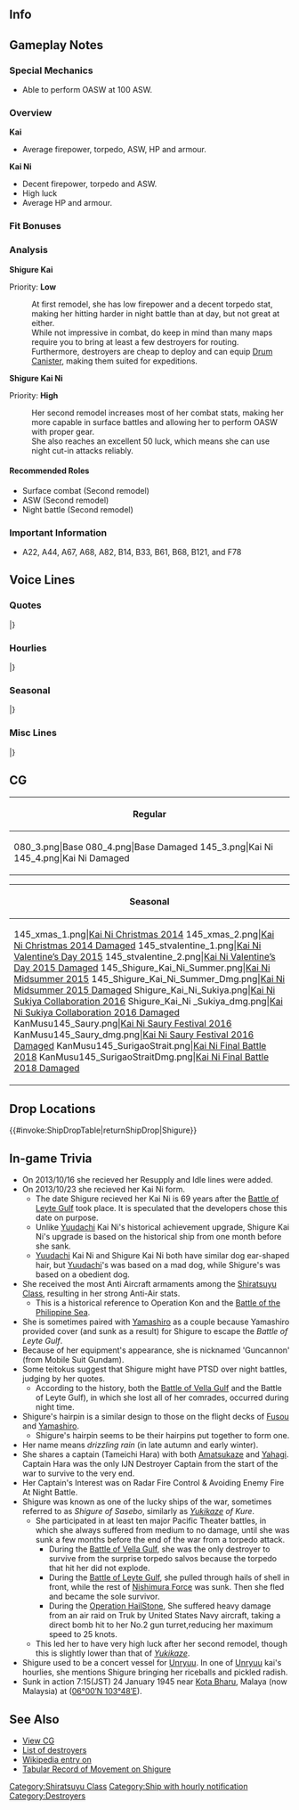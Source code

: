 ==Info==
{{KanmusuInfo|ID=080}}
{{KanmusuInfo|ID=080a}}
{{KanmusuInfo|ID=145}}

==Gameplay Notes==
===Special Mechanics===
* Able to perform OASW at 100 ASW.

===Overview===
'''Kai'''
* Average firepower, torpedo, ASW, HP and armour.  

'''Kai Ni'''
* Decent firepower, torpedo and ASW.
* High luck
* Average HP and armour.

===Fit Bonuses===
{{:{{BASEPAGENAME}}/Equipment Bonuses}}
{{clear}}

===Analysis===
'''Shigure Kai'''

Priority: '''Low'''

:At first remodel, she has low firepower and a decent torpedo stat, making her hitting harder in night battle than at day, but not great at either.
:While not impressive in combat, do keep in mind than many maps require you to bring at least a few destroyers for routing.
:Furthermore, destroyers are cheap to deploy and can equip [[Drum Canister]], making them suited for expeditions.


'''Shigure Kai Ni''' 

Priority: '''High'''
:Her second remodel increases most of her combat stats, making her more capable in surface battles and allowing her to perform OASW with proper gear.
:She also reaches an excellent 50 luck, which means she can use night cut-in attacks reliably.

====Recommended Roles====
* Surface combat (Second remodel)
* ASW (Second remodel)
* Night battle (Second remodel)

===Important Information===
* A22, A44, A67, A68, A82, B14, B33, B61, B68, B121, and F78

==Voice Lines==
===Quotes===
{{ShipquoteHeader}}
{{ShipquoteKai
|scenario = Introduction
|origin = 僕は白露型駆逐艦、時雨。これからよろしくね。
|translation = I'm the Shiratsuyu-class destroyer, Shigure. Please take care of me from now on. <ref>She uses the polite male first person pronoun.</ref>
|audio = Kc43v1.ogg
}}
{{ShipquoteKai
|scenario = Introduction
|kai = yes
|origin = 僕は白露型駆逐艦、時雨。これからもよろしくね。
|translation = I'm the Shiratsuyu-class destroyer, Shigure. Please keep taking care of me.
|audio = ShigureKai-Intro.mp3
}}
{{ShipquoteKai
|scenario = Introduction
|kai2 = yes
|origin = 僕は白露型駆逐艦、時雨。提督、これからもよろしくね。
|translation = I'm the Shiratsuyu-class destroyer, Shigure. Please keep taking care of me, Admiral.
|audio = ShigureKai2-Intro.mp3
}}
{{ShipquoteKai
|scenario = Library
|origin = 僕は白露型駆逐艦2番艦の時雨だよ。
あのレイテ沖海戦では、西村艦隊に所属して、運命のスリガオ海峡に突入したんだ。
扶桑も山城も凄かったよ…皆が忘れても、僕だけはずっと覚えているから…	
|translation = I'm the 2nd ship of the Shiratsuyu-class destroyers, Shigure.
At the Battle of Leyte, I charged into the fateful Surigao Strait with the Nishimura fleet.<ref>In the [https://en.wikipedia.org/wiki/Battle_of_Leyte_Gulf#Battle_of_Surigao_Strait_.2825_October_1944.29 Battle of Surigao Strait], the Nishimura fleet consisting of Yamashiro (flagship), Fusou, Mogami, Shigure, Michishio, Asagumo and Yamagumo were utterly crushed by the opposing US fleet. Shigure was the only survivor.</ref>
Fusou and Yamashiro were amazing too... Even if everyone else forgets, I alone will always remember...<ref>Referring to how those two fought to the last while attempting to run a gauntlet of 6 battleships, 4 heavy cruisers, 4 light cruisers, 28 destroyers and 29 torpedo boats.</ref>
|audio = Kc43v25.ogg
}}
{{ShipquoteKai
|scenario = Secretary 1
|origin =提督、呼んだ？
|translation = You called Admiral?
|audio = Shigure-Secretary1.ogg
}}
{{ShipquoteKai
|scenario = Secretary 2
|origin = いい雨だね。
|translation = What a pleasant rain.
|audio = Kc43v3.ogg
}}
{{ShipquoteKai
|scenario = Secretary 3
|origin = 僕に興味があるの？　…いいよ。なんでも聞いてよ。
|translation = You're interested in me? ... Sure. Ask me anything.
|audio = Kc43v4.ogg
}}
{{ShipquoteKai
|scenario = Secretary Idle
|origin = 僕はまだ、ここにいても、大丈夫なのかな…
|translation = I'm still here. I wonder if that's alright...
|audio = Kc43v29.ogg
}}
{{ShipquoteKai
|scenario = Secretary (Married)
|origin = 頑張る提督もすてきだね。でも、無理しちゃだめだよ？
|translation = A hard-working Admiral is great. But, don't push yourself too hard, okay?
|audio = Kc43v28.ogg
}}
{{ShipquoteKai
|scenario = Wedding
|origin = 雨…止みそうにないね。提督、そこにいると濡れるよ？　もう少しこちらにおいでよ。雨が上がるまで、こうしていよう。
|translation = The rain… looks like it won't stop. Admiral, you'll get soaked staying over there you know? Why don’t you come a little closer. Let's stay like this until the rain lifts.
|audio = Kc43v24.ogg
}}
{{ShipquoteKai
|scenario = Player's Score
|origin = 提督、手紙が届いているよ。
|translation = A letter has arrived Admiral.
|audio = Kc43v8.ogg
}}
{{ShipquoteKai
|scenario = Joining the Fleet
|origin = 時雨、行くよ。
|translation = Shigure, moving out.
|audio = Kc43v13.ogg
}}
{{ShipquoteKai
|scenario = Equipment 1
|origin = ありがとう。少し、強くなれたみたいだ。
|translation = Thanks. Looks like I got a little stronger.
|audio = Kc43v9.ogg
}}
{{ShipquoteKai
|scenario = Equipment 2
|origin = 酸素魚雷とか…うん、積みたいかな。
|translation = Yeah, I'd like to load up... something like oxygen torpedoes.<ref>She was originally outfitted with Type 90 torpedoes but they were upgraded to [https://en.wikipedia.org/wiki/Type_93_torpedo Type 93 oxygen torpedoes] sometime before the war started.</ref>
|audio = Kc43v10.ogg
}}
{{ShipquoteKai
|scenario = Equipment 3
|origin = 雨は、いつか止むさ。
|translation = The rain will clear eventually.
|audio = Kc43v26.ogg
}}
{{ShipquoteKai
|scenario = Supply
|origin = ありがとう。
|translation = Thank you.
|audio = Kc43v27.ogg
}}
{{ShipquoteKai
|scenario = Docking (Minor Damage)
|origin = ありがとう…これで行けるね。
|translation = Thank you... This will work.
|audio = Kc43v11.ogg
}}
{{ShipquoteKai
|scenario = Docking (Major Damage)
|origin = みんなに迷惑かけてるかな…。この分は、きっと取り返すから。
|translation = I've troubled everybody... I'll definitely make up for it.
|audio = Kc43v12.ogg
}}
{{ShipquoteKai
|scenario = Construction
|origin = 新しい艦が建造されたね。
|translation = A new ship has been built.
|audio = Kc43v5.ogg
}}
{{ShipquoteKai
|scenario = Returning from Sortie
|origin = 艦隊が無事帰投したね。よかった。
|translation = The fleet has returned safely to port. I'm glad.
|audio = Kc43v7.ogg
}}
{{ShipquoteKai
|scenario = Starting a Sortie
|origin = 駆逐艦時雨、出撃するね。
|translation = Destroyer Shigure, sortieing.
|audio = Kc43v14.ogg
}}
{{ShipquoteKai
|scenario = Starting a Battle
|origin = 見つけたよ。
|translation = I found you.
|audio = Kc43v15.ogg
}}
{{ShipquoteKai
|scenario = Attack
|origin = ここは譲れない。
|translation = I will not give up here.
|audio = Kc43v16.ogg
}}
{{ShipquoteKai
|scenario = Night Battle Attack
|origin = 残念だったね。
|translation = Too bad.
|audio = Kc43v17.ogg
}}
{{ShipquoteKai
|scenario = Night Battle
|origin = 君たちには失望したよ。
|translation = I'm disappointed in all of you.
|audio = Kc43v18.ogg
}}
{{ShipquoteKai
|scenario = MVP
|origin = この勝利、僕の力なんて些細なものさ。この雨と…そう、提督のおかげだよ。
|translation = I only contributed a little towards this victory. It's thanks to this rain... and you, Admiral.
|audio = Kc43v23.ogg
}}
{{ShipquoteKai
|scenario = Minor Damage 1
|origin = 当たった…っ？
|translation = I'm hit...?
|audio = Kc43v19.ogg
}}
{{ShipquoteKai
|scenario = Minor Damage 2
|origin = やめてよ、痛いじゃないか。
|translation = Stop that. It hurts.
|audio = Kc43v20.ogg
}}
{{ShipquoteKai
|scenario = Major Damage
|origin = この僕を、ここまで追い詰めるとはね。まあ、いいさ。
|translation = Being able to corner me like this... well, that's fine.
|audio = Kc43v21.ogg
}}
{{ShipquoteKai
|scenario = Sunk
|origin = 僕もここまでか…提督、みんな…さよなら
|translation = Looks like this is it for me... Admiral, everyone... Goodbye.
|audio = Kc43v22.ogg
}}
|} <references/>

{{clear}}

===Hourlies===
{{ShipquoteHeader | type = hourly}}
{{ShipquoteKai
|scenario = 00:00 
|origin = 深夜0時だよ。日付が変わったね。
|translation = It's 12am. The date has changed.
|audio = Kc145v30.ogg
}}
{{ShipquoteKai
|scenario = 01:00 
|origin = マルヒトマルマル。提督、疲れたね。
|translation = 0100. I'm tired Admiral.
|audio = Kc145v31.ogg
}}
{{ShipquoteKai
|scenario = 02:00 
|origin = マルフタマルマル。大丈夫？
|translation = 0200. Are you alright?
|audio = Kc145v32.ogg
}}
{{ShipquoteKai
|scenario = 03:00 
|origin = マルサンマルマル。静かな夜だね。
|translation = 0300. It's a quiet night huh.
|audio = Kc145v33.ogg
}}
{{ShipquoteKai
|scenario = 04:00 
|origin = マルヨンマルマル。僕は大丈夫。提督は優しいね。
|translation = 0400. I'm alright. You're kind aren't you, Admiral.
|audio = Kc145v34.ogg
}}
{{ShipquoteKai
|scenario = 05:00 
|origin = マルゴーマルマル。新しい一日がはじまるね。
|translation = 0500. A new day is starting.
|audio = Kc145v35.ogg
}}
{{ShipquoteKai
|scenario = 06:00 
|origin = マルロクマルマル。今日一日、僕が提督に時間を伝えるよ。
|translation = 0600. I will be reporting the time to Admiral for the whole of today.
|audio = Kc145v36.ogg
}}
{{ShipquoteKai
|scenario = 07:00 
|origin = マルナナマルマル。朝は僕も好きだな。
|translation = 0700. I like mornings too.
|audio = Kc145v37.ogg
}}
{{ShipquoteKai
|scenario = 08:00 
|origin = マルハチマルマル。提督、そろそろ出撃しよう。
|translation = 0800. Let's sortie soon Admiral.
|audio = Kc145v38.ogg
}}
{{ShipquoteKai
|scenario = 09:00 
|origin = マルキュウマルマル。世間は忙しないね。
|translation = 0900. People sure take things slow here.
|audio = Kc145v39.ogg
}}
{{ShipquoteKai
|scenario = 10:00 
|origin = ヒトマルマルマル。提督の仕事は…まぁ、提督が仕事だよね、うん。
|translation = 1000. The Admiral's job is... well, your job is to be the Admiral. Yeah.<ref>Implying that you're unemployed because you're playing KanColle at 10am.</ref>
|audio = Kc145v40.ogg
}}
{{ShipquoteKai
|scenario = 11:00 
|origin = ヒトヒトマルマル。僕も少しお腹が空いたなぁ。
|translation = 1100. I'm a little bit hungry now.
|audio = Kc145v41.ogg
}}
{{ShipquoteKai
|scenario = 12:00 
|origin = ヒトフタマルマル。疲れたかい？丁度いい、お昼にしよう。
|translation = 1200. Are you tired? Perfect timing, let's have lunch.
|audio = Kc145v42.ogg
}}
{{ShipquoteKai
|scenario = 13:00 
|origin = ヒトサンマルマル。提督とお昼、嬉しいね。
|translation = 1300. I'm happy I get to have lunch with you Admiral.
|audio = Kc145v43.ogg
}}
{{ShipquoteKai
|scenario = 14:00 
|origin = ヒトヨンマルマル。午後の任務も頑張ろう。
|translation = 1400. Do your best with your afternoon duties as well.
|audio = Kc145v44.ogg
}}
{{ShipquoteKai
|scenario = 15:00 
|origin = ヒトゴーマルマル。ランキング、気になる？
|translation = 1500. Are you interested in the rankings?
|audio = Kc145v45.ogg
}}
{{ShipquoteKai
|scenario = 15:00 
|kai = yes
|origin = ヒトゴーマルマル。比叡、大丈夫。僕もそばにいる。
|translation = 1500. Everything will be alright, Hiei. I'm here for you.<ref>She rescued survivors from Hiei at the First Naval Battle of Guadalcanal.</ref>
|audio = ShigureKai-15.mp3
}}
{{ShipquoteKai
|scenario = 16:00 
|origin = ヒトロクマルマル。提督、お疲れ様。
|translation = 1600. Thanks for your hard work Admiral.
|audio = Kc145v46.ogg
}}
{{ShipquoteKai
|scenario = 16:00 
|kai = yes
|origin = ヒトロクマルマル。そうだね、白露、良かった。僕とそう思う。
|translation = 1600. That's right, good for you, Shiratsuyu. That's how I feel.
|audio = ShigureKai-16.mp3
}}
{{ShipquoteKai
|scenario = 17:00 
|origin = ヒトナナマルマル。提督は忙しいんだね。
|translation = 1700. Admiral is busy huh.
|audio = Kc145v47.ogg
}}
{{ShipquoteKai
|scenario = 17:00 
|kai = yes
|origin = ヒトナナマルマル。夕日が…あんなに赤くて。提督、きれいで…そして、なぜだろう、少し悲しいね。
|translation = 1700. The sunset... is so red. It's beautiful, Admiral... And somehow just a bit sad.
|audio = ShigureKai-17.mp3
}}
{{ShipquoteKai
|scenario = 18:00 
|origin = ヒトハチマルマル。僕もお手伝いができたらいいのに。
|translation = 1800. It would have been nice if I could help.
|audio = Kc145v48.ogg
}}
{{ShipquoteKai
|scenario = 18:00 
|kai = yes
|origin = ヒトハチマルマル。ごめん、僕は大丈夫。提督、ありがとう。夕食用意するね。
|translation = 1800. Sorry, I'm fine. Thank you, Admiral. I'll go get dinner ready.
|audio = ShigureKai-18.mp3
}}
{{ShipquoteKai
|scenario = 19:00 
|origin = ヒトキュウマルマル。そろそろ、夕食の時間だね。
|translation = 1900. It's almost time for dinner.
|audio = Kc145v49.ogg
}}
{{ShipquoteKai
|scenario = 19:00 
|kai = yes
|origin = ヒトキュウマルマル。提督、簡単なものだけど、御飯作ったよ。一緒に食べよう。麦飯のおかわりあるから。
|translation = 1900. It's just something simple but I made some food, Admiral. Let's eat it together. There's enough barley rice for seconds.
|audio = ShigureKai-19.mp3
}}
{{ShipquoteKai
|scenario = 20:00 
|origin = フタマルマルマル。そろそろ夜戦の時間か…。騒がしくなるね。
|translation = 2000. It's almost time for night battles... It's going to be noisy
|audio = Kc145v50.ogg
}}
{{ShipquoteKai
|scenario = 21:00 
|origin = フタヒトマルマル。すっかり夜か…。
|translation = 2100. It's completely night time...
|audio = Kc145v51.ogg
}}
{{ShipquoteKai
|scenario = 22:00 
|origin = フタフタマルマル。マイペースでいいんだ。うん、僕もそうさ。
|translation = 2200. It's fine to go at your own pace. Yup, I will too. 
|audio = Kc145v52.ogg
}}
{{ShipquoteKai
|scenario = 23:00 
|origin = フタサンマルマル。今日は佐世保の時雨もそろそろ看板かな。
|translation = 2300. It's almost time for Shigure of Sasebo to stop for the day.<ref>A reference to the phrase "Yukikaze of Kure, Shigure of Sasebo" (呉の雪風、佐世保の時雨), who were singled out because they were often the sole survivor of operations.</ref>
|audio = Kc145v53.ogg
}}
|} <references/>

{{clear}}

===Seasonal===
{{SeasonalHeaderOld}}
{{SeasonalQuote
|scenario = [[Seasonal/New_Year_2015|New Year 2015]]
|origin = あけましておめでとう提督。今年もボクを・・・僕たちをよろしくね！
|translation =	Happy New Year, Admiral. Please take care of m-… of us this year!
|audio = Shigure_2015newyear.ogg
|notes = 
}}
{{SeasonalQuote
|scenario = [[Seasonal/Setsubun_2015|Setsubun 2015]]
|origin = 豆まき…か。結構、当たると痛いね。
|translation =	Throwing beans… huh. It’ll hurt quite a bit if it hits.
|audio = Kc43v2.ogg
|notes = 
}}
{{SeasonalQuote
|scenario = [[Seasonal/Valentine%27s_Day_2015|Valentine’s Day 2015]]
|origin = 提督。一応これ、僕からも渡しておくね……邪魔、かな？
|translation =	I’d like you to have this, Admiral… should I not have?
|audio =Shigure _Valentine_Sec1.ogg
|notes = Secretary 1
}}
{{SeasonalQuote
|scenario = [[Seasonal/White_Day_2015|White Day 2015]]
|origin = 提督、これは..僕に?　ありがとう。
|translation = Is this… for me, Admiral? Thank you.	
|audio = Shigure_Whiteday2015.ogg
|notes = 
}}
{{SeasonalQuote
|scenario = [[Seasonal/Second_Anniversary|2nd Anniversary]]
|origin = 提督、雨が上がったね。今日は、僕にも大切な日さ。
|translation =	The rain has let up, Commander. Today is a special day for me too.
|audio = 080_Shigure_2ndAnniv.mp3
|notes = 
}}
{{SeasonalQuote
|scenario = [[Seasonal/Rainy_Season_2015|Rainy Season 2015]]
|origin = 提督。…止まない雨は無いさ。……そう、心配しなくていいんだ。……僕も、いつでも一緒にいる。そばにいて……いいんだよ
|translation =	Admiral… There’s no such thing as rain that never stops. … Yes, so don’t worry. …I’ll always be here with you. I like… being by your side.
|audio = Shigure_Rainy_Secretary_1.ogg
|notes =
}}
{{SeasonalQuote
|scenario = [[Seasonal/Early_Summer_Season_Update|Early Summer 2015]]
|origin = もうすぐ今年も夏が来るね。水着？あぁ、去年のがあるから僕は大丈夫。
|translation =	Summer is almost here again. A swimsuit? Ah, I have one from last year so I’ll be fine.
|audio = Shigure_Early_Summer_HQ_1.ogg
|notes =
}}
{{SeasonalQuote
|scenario = [[Seasonal/Mid_Summer_Season_Update|Midsummer 2015]]
|origin = やっぱり夏は暑いね…提督、大丈夫かい？…そう、提督は立派だね。見習うよ！
|translation =	Summer sure is hot… Are you alright, Admiral? …I see, you’re something. I’ll follow your example!
|audio = Shigure_Mid_Summer.ogg
|notes =
}}
{{SeasonalQuote
|scenario = [[Seasonal/Mid_Summer_Season_Update|Midsummer 2015]]
|origin = うん、ちょっぴりぼくも恥ずかしい…かな…
|translation =	Yeah, I’m a bit… embarrassed…
|audio = Shigure_Mid_Summer2015_(3).ogg
|notes = Kai Ni Secretary 2
}}
{{SeasonalQuote
|scenario = [[Seasonal/Mid_Summer_Season_Update|Midsummer 2015]]
|origin = どうだろう？やっぱり装甲が薄いのかな？
|translation =	How’s this? My armour is a bit thin now huh?
|audio = Shigure_Mid_Summer2015_(2).ogg
|notes = Kai Ni Docking (Major)
}}
{{SeasonalQuote
|scenario = [[Seasonal/Mid_Autumn_2015_Seasonal_Update|Midautumn 2015]]
|origin = 秋は、少しさみしいね……あぁ…うん、僕は元気だよ。
|translation =	Autumn is a bit lonely… Ah… Yeah, I’m fine.
|audio = Shigure_Mid_Autumn2015.ogg
|notes =
}}
{{SeasonalQuote
|scenario = [[Seasonal/Christmas_2015|Christmas 2015]]
|origin =提督、メリークリスマス。今日は僕がプレゼントを渡すよ。はい。
|translation =	Merry Christmas, Admiral. I have a present for you today. Here.
|audio = Shigure_Christmas_2015_Sec1.ogg
|notes =Secretary 1
}}
{{SeasonalQuote
|scenario = [[Seasonal/Christmas_2015|Christmas 2015]]
|origin =提督、クリスマスシーズンだね。メリークリスマス。あ、僕少し早かったかな。
|translation = It’s the season for Christmas, Admiral. Merry Christmas. Ah, was it too soon?
|audio = Shigure_Christmas_2015_Sec2.ogg
|notes =Secretary 2
}}
{{SeasonalQuote
|scenario = [[Seasonal/Christmas_2015|Christmas 2015]]
|origin =え？この格好かい？クリスマスはこうするものだって…提督、もしかしていやだった？ごめん…
|translation =	Eh? Why am I dressed like this? It’s what you wear on Christmas… Don’t you like it, Admiral? Sorry…
|audio = Shigure_Christmas_2015_Sec3.ogg
|notes =Kai Ni Secretary 3
}}
{{SeasonalQuote
|scenario = [[Seasonal/End_of_Year_2015|End of Year 2015]]
|origin = もう年末か…艦隊の大掃除をしないと。門松も出さな いといけないね。どこだろ？
|translation =	It’s already the end of the year… We need to start the fleet’s spring cleaning. I need to put up the New Year’s decorations too. Where should I put it?
|audio = Shigure_Year_End_2015_Sec1.ogg
|notes = 
}}
{{SeasonalQuote
|scenario = [[Seasonal/Third_Anniversary|3rd Anniversary]]
|origin = 提督、僕たち、三周年だね。長いようで、あっという間だった気もする。うん。
|translation =	It’s our 3rd Anniversary, Admiral. It’s been so long, yet feels so short. Yup.
|audio = Shigure_3rd_Anniversary_Sec1.mp3
|notes = 
}}
{{SeasonalQuote
|scenario = [[Seasonal/Autumn_2016|Autumn 2016]]
|origin = 提督、夏が終わったしまったね。大丈夫、秋もいい季節だよ。
|translation =	Summer is over, Admiral. That’s fine, autumn is a nice season too.
|audio = Shigure_Autumn_2017_Sec1.mp3
|notes = 
}}
{{SeasonalQuote
|scenario = [[Seasonal/Saury_2016|Saury Festival 2016]]
|origin = 秋刀魚漁の季節だね、提督。僕も頑張るよ。
|translation =	It’s the season for saury fishing, Admiral. I’ll work hard too.
|audio = Shigure_Sec1_Saury_2016.mp3
|notes = Secretary 1
}}
{{SeasonalQuote
|scenario = [[Seasonal/Saury_2016|Saury Festival 2016]]
|origin = 提督、秋刀魚漁は、今年は大変そうだ。僕も本気でいくよ。
|translation =	Saury fishing looks tough this year, Admiral. I’ll put my all into this.
|audio = Shigure_Sec2_Saury_2016.mp3
|notes = Secretary 2
}}
{{SeasonalQuote
|scenario = [[Seasonal/Saury_2016|Saury Festival 2016]]
|origin = そうだね、次の漁場は北の方がいいかもしれない。ポイントを変えてみよう。
|translation =	Yeah, I think going north for the next fishing grounds would be good. Let’s try changing our fishing point.
|audio = Shigure_Sec3_Saury_2016.mp3
|notes = Secretary 3
}}
{{SeasonalQuote
|scenario = [[Seasonal/Autumn_2016|Autumn 2016]]
|origin = 提督、少し寒くなってきたね。僕は大丈夫。提督、風邪ひかないように僕、マフラー作ろうか？あぁ、ごめん。余計だったかな？
|translation =	It’s gotten a bit colder, Admiral. I’m fine. Shall I make you a muffler so you don’t catch a cold, Admiral? Ah, sorry. Was that uncalled for?
|audio = Shigure_MidAutumn_2016_Sec1.mp3
|notes = 
}}
{{SeasonalQuote
|scenario = [[Seasonal/Winter_2017|Winter 2017]]
|origin = さすがに冬は寒いね…。あぁ、提督の手も冷えてるね。そうだね。暖炉ではやく温まろう。
|translation =	Winter is cold as expected… Ah, your hands are cold, Admiral. I know. Let’s hurry and go warm up by the stove.
|audio = Shigure_Winter_2017.mp3
|notes = 
}}
{{SeasonalQuote
|scenario = [[Seasonal/Late_Autumn_2017|Late Autumn 2017]]
|origin = 提督、いい雨だね。
|translation =	This is a pleasant rain, Admiral.
|audio = Shigure_Late_Autumn_2017_Sec1.mp3
|notes = Secretary 1
}}
{{SeasonalQuote
|scenario = [[Seasonal/Late_Autumn_2017|Late Autumn 2017]]
|origin = 僕は…ん、なんでもない。
|translation =	I’m… No, it’s nothing.
|audio = Shigure_Late_Autumn_2017_Sec2.mp3
|notes = Secretary 2
}}
{{SeasonalQuote
|scenario = [[Seasonal/Late_Autumn_2017|Late Autumn 2017]]
|origin = そうだね、進むしかない。止まない雨はない…僕も…提督、ありがとう。ん、そうだね。わかった。
|translation =	Yes, we have to keep moving forwards. There’s always a ray of hope… I… Thank you, Admiral. Yes, that’s right. I understand.
|audio = Shigure_Late_Autumn_2017_Sec3.mp3
|notes = Secretary 3
}}
{{SeasonalQuote
|scenario = [[Seasonal/Christmas_2017|Christmas 2017]]
|origin = 提督、本当にお疲れ様でした。僕たち、提督のおかげで、あの夜を、越えたよう。見届けてくれて、ありがとう。
|translation =	Thank you so much for your hard work, Admiral. We got through that night because of you. I’m so thankful.
|audio = Shigure_Christmas_Sec1.mp3
|notes = Secretary 1
}}
{{SeasonalQuote
|scenario = [[Seasonal/Christmas_2017|Christmas 2017]]
|origin = そして提督、街はもクリスマス色だね。…こんな気持ちで冬を迎えることでできるなんて。ありがとう、提督。いい、冬だね。
|translation =	Also Admiral, it already feels like Christmas in the district. …I think I can welcome winter with this feeling. Thank you, Admiral. It’s a pleasant winter.
|audio = Shigure_Christmas_Sec2.mp3
|notes = Secretary 2
}}
{{SeasonalQuote
|scenario = [[Seasonal/Christmas_2017|Christmas 2017]]
|origin = なんだかお腹も空いちゃったね。提督、一緒にケーキ食べよう。はい、どうぞ。メリークリスマス、提督！止まない雨はない。僕は信じていたよ…ありがどう！
|translation =	I’m kinda hungry now. Let’s have some cake together, Admiral. Here you go. Merry Christmas, Admiral! There’s always a ray of hope. I’ve always believed in that… Thank you!
|audio = Shigure_Christmas_Sec3.mp3
|notes = Secretary 3
}}
{{SeasonalQuote
|scenario = [[Seasonal/Coming_of_Spring_2018|Coming of Spring 2018]]
|origin = 提督、いい春だね。風も気持ちいね。
|translation =	It’s a pleasant spring, Admiral. The breeze feels good.
|audio = Shigure_Spring_2018_Sec1.mp3
|notes = Secretary 1
}}
{{SeasonalQuote
|scenario = [[Seasonal/Coming_of_Spring_2018|Coming of Spring 2018]]
|origin = 由良、何やってるの？お祭りの準備？そ、そう。頑張ってね。
|translation =	What are you doing, Yura? Preparing for a festival? I-I see. Work hard then.
|audio = Shigure_Spring_2018_Sec2.mp3
|notes = Secretary 2. Zuiun Festival line.
}}
{{SeasonalQuote
|scenario = [[Seasonal/Fifth_Anniversary|5th Anniversary]]
|origin = 提督、僕たち五周年だね。長いようで、あっという間だったきもする。うん…これからも、よろしくね。
|translation =	It’s our 5th Anniversary, Admiral. We’ve been together for a long time, but it feels like it went by in a flash. Yup… Please keep looking after me.
|audio = Shigure_5th_Anniversary_Sec1.mp3
|notes = 
}}
{{SeasonalQuote
|scenario = [[Seasonal/Saury_2018|Saury 2018]]
|origin = もちろん、僕も出るよ。毎年だから、少し要領は分かってきた。任せて。
|translation =	Of course I'll head out too. I've been doing this every year so I kinda get how it goes. Leave it to me.
|audio = Shigure_Sec2_Saury_2018.mp3
|notes = Secretary 2
}}
{{SeasonalQuote
|scenario = [[Seasonal/Late_Autumn_2018|Late Autumn 2018]]
|origin = 僕は白露型駆逐艦、時雨。提督、少し…少しだけ寒くなってきたわね。
|translation =	I'm the Shiratsuyu-class destroyer, Shigure. Admiral, it's gotten... it's gotten a little colder.
|audio = Shigure_Late_Autumn_2018_Introduction.mp3
|notes = Introduction
}}
{{SeasonalQuote
|scenario = [[Seasonal/Late_Autumn_2018|Late Autumn 2018]]
|origin = 僕は白露型駆逐艦、時雨。提督、少し、寒くなってきたね。もう少しだけ、ここに…うーん…そばに行ってもいいかな？
|translation =	I'm the Shiratsuyu-class destroyer, Shigure. Admiral, it's gotten a little colder. Can I stay here... No wait... by your side a little longer?
|audio = Shigure_Kai_Ni_Late_Autumn_2018_Introduction.mp3
|notes = Introduction Kai Ni.
}}
{{SeasonalQuote
|scenario = [[Seasonal/Late_Autumn_2018|Late Autumn 2018]]
|origin = 秋は少し物悲しいなる季節だね。えへぇ、ごめん。ううん、僕は大丈夫。ありがとう、提督。
|translation =	Autumn is a bit of a sad season. Ehe, sorry. No, I'm fine. Thank you, Admiral.
|audio = Shigure_Late_Autumn_2018_Sec1.mp3
|notes = Secretary 1
}}
{{SeasonalQuote
|scenario = [[Seasonal/Christmas_2018|Christmas 2018]]
|origin = えぇ、この格好かい？クリスマスはこうするものだって。提督、もしかして、いやだった？ごめん。
|translation =	Eh, this outfit? It's because it's Christmas. Admiral, could it be that your disapprove? Sorry.
|audio = ShigureKai2-_Christmas_2018_Sec2.mp3
|notes = 
}}
{{SeasonalQuote
|scenario = [[Seasonal/Sixth_Anniversary|6th Anniversary]]
|origin = 僕たち、六周年だね、提督。長いようで、本当にあっという間だった気もする。うん、これからも、よろしくね。
|translation =	It's our 6th Anniversary, Admiral. It's such a long time but it felt so short. Yes, please keep looking after me.
|audio = Shigure_6th_Anniversary_Sec3.mp3
|notes = Secretary 3
}}
{{SeasonalQuote
|scenario = [[Seasonal/Valentine%27s_Day_2020|Valentine's Day 2020]]
|origin = 提督、どう、だった？そう？良かった。
|translation =	Admiral, how is it? Really? Great.
|audio = Shigure_Valentines_2020_Secretary_2.mp3
|notes = Secretary 2
}}
{{SeasonalQuote
|scenario = [[Seasonal/Seventh_Anniversary|7th Anniversary]]
|origin = 七周年なんだ。提督、止まない雨はないよ。
|translation =	So it's the 7th Anniversary. Admiral, there's no such thing as neverending rain.
|audio = Shigure_7th_Anniversary_Secretary_1.mp3
|notes = 
}}
{{SeasonalQuote
|scenario = [[Seasonal/Seventh_Anniversary|7th Anniversary]]
|origin = 七周年、なんだ。提督、止まない雨は、ないよ。
|translation =	So it's the 7th Anniversary. Admiral, there's no such thing as neverending rain.
|audio = Shigure_Kai_Ni_7th_Anniversary_Secretary_1.mp3
|notes = Kai Ni
}}
{{SeasonalQuote
|scenario = [[Seasonal/Late_Autumn_2020|Late Autumn 2020]]
|origin = 僕は、白露型駆逐艦、時雨。提督、少し…少しだけ寒くなってきたね？
|translation =	I'm the Shiratsuyu-class destroyer, Shigure. Admiral, it's... it's gotten a bit colder hasn't it?
|audio = Shigure_Late_Autumn_2020_Secretary_3.mp3
|notes = Secretary 3
}}
{{SeasonalQuote
|scenario = [[Seasonal/Late_Autumn_2020|Late Autumn 2020]]
|origin = 僕は、白露型駆逐艦、時雨。提督、少し寒くなってきたね？もう少しだけ、ここに…ん、傍に行っても、いいかな…
|translation =	I'm the Shiratsuyu-class destroyer, Shigure. Admiral, it's gotten a bit colder hasn't it? I'd like to stay here... No, by your side, a little longer...
|audio = Shigure_Kai_Ni_Late_Autumn_2020_Secretary_3.mp3
|notes = Kai Ni Secretary 3
}}
{{SeasonalQuote
|scenario = [[Seasonal/Valentine's_Day_2021|Valentine's Day 2021]]
|origin = 提督、また警戒宣言が伸びたしまったね？うむ、今は仕方ない。でも、止まない雨は、ない。一緒に頑張ろう。僕も、負けない。
|translation = Admiral, the state of emergency has been extended hasn't it? Yes, we have to bear with it for now. But, the rain must always end. Let's work hard together. I won't lose either.
|audio = Shigure_Valentines_2021_Secretary_3.mp3
|notes = Secretary 3
}}
{{SeasonalQuote
|scenario = [[Seasonal/Eighth_Anniversary|8th Anniversary]]
|origin = 提督、僕たち、ついに八周年だ。長いようで、あっという間だった気がするよ。うん、そうだね。これからも、よろしくね？
|translation =	Admiral, it's our 8th Anniversary. We've known each other for so long but it feels so short. Ah, yes. Please keep looking after me, alright?
|audio = Shigure_8th Anniversary_Secretary_1.mp3
|notes = 
}}
|}<references/>

{{clear}}

===Misc Lines===
{{SeasonalHeaderOld}}
{{SeasonalQuote
|scenario = [[Fall 2015 Event]]
|origin = この海域は…この海域は危険な感じがする。川内さん、江風、気を付けて。
|translation =	This sea feels… this sea feels dangerous. Sendai, Kawakaze; be careful.
|audio = Shigure_Fall_Event_2015_Sec1.mp3
|notes = Secretary 1
}}
{{SeasonalQuote
|scenario = [[Fall 2015 Event]]
|origin = この作戦僕も一緒に行っていいかな？何か…少し嫌な予感がする…でも提督と一緒なら、何かが変わる気がするんだ。
|translation =	Is it alright for me to join this operation? I’m… getting kind of a bad feeling about this… But, I feel that things will be different if you’re with us, Admiral.
|audio = Shigure_Fall_Event_2015_Sec2.mp3
|notes = Secretary 2
}}
{{SeasonalQuote
|scenario = [[Seasonal/Final_Battle|Eve of the Final Battle 2017]]
|origin = この季節は…うーん、提督、いい雨だね。
|translation =	This season is… No, it’s a pleasant rain, Admiral.
|audio = Shigure_Kantai_Kessen_2017_Sec1.mp3
|notes = Secretary 1
}}
{{SeasonalQuote
|scenario = [[Seasonal/Final_Battle|Eve of the Final Battle 2017]]
|origin = 満潮…そうか、よかったね。一緒に準備を使用。うん。
|translation =	Michishio… I see, that’s good. Let’s get ready together. Yup.
|audio = Shigure_Kantai_Kessen_2017_Sec2.mp3
|notes = Secretary 2
}}
{{SeasonalQuote
|scenario = [[Seasonal/Final_Battle|Eve of the Final Battle 2017]]
|origin = 扶桑、山城、気をつけて。大部隊だけど、油断は全然できないだ。僕も…僕も全力で守るから。
|translation =	Fusou, Yamashiro; be careful. Don’t let your guard down even though we are a large force. I’ll… I’ll protect you with all my strength.
|audio = Shigure_Kantai_Kessen_2017_Sec3.mp3
|notes = Secretary 3
}}
{{SeasonalQuote
|scenario = [[Seasonal/Final_Battle|Final Battle 2017]]
|origin = 提督、みんな、うん、行こう。
|translation =	Admiral, everyone; yes, let’s go.
|audio = Shigure_ShoGo_2017_Sec1.mp3
|notes = Secretary 1
}}
{{SeasonalQuote
|scenario = [[Seasonal/Final_Battle|Final Battle 2017]]
|origin = あの海峡は…うーん、なんでもない。行こう。…もちろん、僕も…行く。
|translation =	That strait is… No, it’s nothing. Let’s go. …Of course, I’m… coming too.
|audio = Shigure_ShoGo_2017_Sec2.mp3
|notes = Secretary 2
}}
{{SeasonalQuote
|scenario = [[Seasonal/Final_Battle|Final Battle 2017]]
|origin = 了解。満潮、みんな、油断しないで行こう。空襲が止んだら…海峡までは警戒陣形で接近しよ。
|translation =	Roger. Michishio, everyone; let’s proceed with caution. Once the air raid is over… we’ll approach the strait in Vanguard Formation.
|audio = Shigure_ShoGo_2017_Sec3.mp3
|notes = Secretary 3
}}
{{SeasonalQuote
|scenario = [[Seasonal/Final_Battle|Final Battle 2017]]
|origin = ありがと。準備は大事だね。
|translation =	Thank you. Preparations are important.
|audio = Shigure_ShoGo_2017_Equip2.mp3
|notes = Equipment 2
}}
{{SeasonalQuote
|scenario = [[Seasonal/Final_Battle|Final Battle 2017]]
|origin = いよいよ僕たちの出番だね。扶桑、山城、みんな、行こう。必ず全員で戻るために。
|translation =	It’s finally our time to take the stage. Fusou, Yamashiro, everyone; let’s go. I’ll definitely bring everyone home. 
|audio = Shigure_ShoGo_2017_JoinFleet.mp3
|notes = Joining the Fleet
}}
{{SeasonalQuote
|scenario = [[Seasonal/Final_Battle|Final Battle 2017]]
|origin = とうしてもらう。
|translation =	I got this.
|audio = Shigure_ShoGo_2017_Attack.mp3
|notes = Attack
}}
{{SeasonalQuote
|scenario = [[Seasonal/Final_Battle|Final Battle 2017]]
|origin = 扶桑、山城、最上…そして、満潮、朝雲、山雲も…みんな…本当に…ありがとう。…よかった。提督、止まない雨は…ないね？ありが…とう。
|translation =	Fusou, Yamashiro, Mogami… and Michishio, Asagumo and Yamagumo… Thank you… so much… everyone. I’m so glad. There’s always a ray of light… right, Admiral? Thank… you.
|audio = Fall_2017_Event_Completion_Lines_1.mp3
|notes = Played upon finishing Fall 2017 E4. Shigure’s line plays last.
}}
{{SeasonalQuote
|scenario = [[Seasonal/Final_Battle|Final Battle 2017]]
|origin = 西村艦隊、成し遂げました！提督、ありがとう！
|translation =	Nishimura Fleet, mission accomplished! Thank you, Admiral!
|audio = Fall_2017_Event_Completion_Lines_2.mp3
|notes = Played upon finishing Fall 2017 E4. Combined line.
}}
{{SeasonalQuote
|scenario = [[Seasonal/Final_Battle|Eve of the Final Battle 2018]]
|origin = ありがとう、受け取ってくれて。そうだね、僕たち、次こそ決戦だ。主力艦隊も突入するね。
|translation =	Thank you for including me in this. That’s right, the next battle will be our final one. The main fleet will be charging in too.
|audio = Shigure_Kantai_Kessen_2018_Sec2.mp3
|notes = Secretary 2
}}
{{SeasonalQuote
|scenario = [[Seasonal/Final_Battle|Final Battle 2018]]
|origin = よし、西村艦隊、スリガオを抜けて、レイテ湾に進撃中。あれは…？あれは栗田艦隊！？僕たちもぼろぼろだけど、今なら栗田艦隊を援護できる。突入しよう！
|translation =	Alright, the Nishimura Fleet has broken through Surigao and is advancing through Leyte Gulf. That’s…? That’s the Kurita Fleet!? We’re all ragged too but we can support the Kurita Fleet now. Let’s charge!
|audio = Shigure-FriendFleet.mp3
|notes = Friend Fleet line
}}
{{SeasonalQuote
|scenario = [[Seasonal/Final_Battle|Final Battle 2018]]
|origin = 西村艦隊、これより主力部隊を援護するよ。みんな、いいかい？突撃！
|translation =	The Nishimura Fleet will now support the main force. Got that, everyone? Charge!
|audio = Shigure-FriendFleet2.mp3
|notes = Friend Fleet line
}}
{{SeasonalQuote
|scenario = Shiratsuyu Kai Ni Congratulation
|origin = そうか。白露、良かったね。
|translation =	I see. Good for you, Shiratsuyu.
|audio = Shigure_Ichiban_2018_Sec1.mp3
|notes = 
}}
{{SeasonalQuote
|scenario = [[Summer 2019 Event]]
|origin = 佐世保の時雨、戦場海域に到達。…この海は初めてだけど、提督、ここも良い海だね？
|translation = Shigure of Sasebo has arrived at the operation area... It's my first time here but, it's a nice place isn't it, Admiral?
|audio = Ship_Voice_Shigure_Kai_Ni_Summer_2019_Event_Friend_Fleet_1.mp3
|notes = Friend Fleet Line
}}
{{SeasonalQuote
|scenario = [[Summer 2019 Event]]
|origin = 時雨、了解。突撃開始。行くよ！
|translation = Shigure, acknowledging. Beginning the attack. Let's go!
|audio = Ship_Voice_Shigure_Kai_Ni_Summer_2019_Event_Friend_Fleet_2.mp3
|notes = Friend Fleet Line
}}
{{SeasonalQuote
|scenario = [[Fall 2019 Event]]
|origin = 対潜哨戒か？僕も、頑張るよ。
|translation = An anti-submarine patrol? I'll work hard too.
|audio=Shigure Fall 2019 Event Secretary 3.mp3
|notes=Secretary 3
}}
{{SeasonalQuote
|scenario = [[Fall 2019 Event]]
|origin = ここは、僕も、守る。
|translation = I'll protect this place too.
|audio=Shigure Fall 2019 Event Attack.mp3
|notes=Attack
}}
{{SeasonalQuote
|scenario = [[Fall 2019 Event]]
|origin = ここは僕も…守る！
|translation = I'll... protect this place too!
|audio=Shigure Kai Ni Fall 2019 Event Attack.mp3
|notes=Kai Ni Attack
}}
{{SeasonalQuote
|scenario = [[Fall 2019 Event]]
|origin = 佐世保の時雨、戦場海域に到達。
|translation =	Shigure of Sasebo has arrived at the operation area.
|audio = Ship_Voice_Shigure_Kai_Ni_Fall_2019_Event_Friend_Fleet_1.mp3
|notes = Friend Fleet
}}
{{SeasonalQuote
|scenario = Overcoming This Together
|origin = 提督、止まない雨は、ないよ。
|translation =	Admiral, there's no such thing as rain that won't end.
|audio = Shigure_Wuhan_Flu_Secretary_1.mp3
|notes = COVID-19 State of Emergency line. Secretary 1
}}
{{SeasonalQuote
|scenario = Overcoming This Together
|origin = そうだね、今日は部屋にいよう。
|translation =	That's right, let's stay indoors today.
|audio = Shigure_Wuhan_Flu_Secretary_2.mp3
|notes = COVID-19 State of Emergency line. Secretary 2
}}
{{SeasonalQuote
|scenario = Overcoming This Together
|origin = 僕だって、気が滅入ってしまうこともあるよ。でも、提督となら…うん、一緒に頑張ろう。
|translation =	Even I'm feeling a bit down. But when I'm with you, Admiral... Yes, let's get through this together.
|audio = Shigure_Wuhan_Flu_Secretary_3.mp3
|notes = COVID-19 State of Emergency line. Secretary 3
}}
{{SeasonalQuote
|scenario = [[Summer 2020 Event]]
|origin = 時雨、了解。突入するよ。 
|translation =	Shigure, acknowledging. Begin the attack. 
|audio = Ship_Voice_Shigure_Kai_Ni_Rainy-Summer_2020_Event_Friend_Fleet_1.mp3
|notes = Friend Fleet 1
}}
|}<references/>

{{clear}}

==CG==
{| class="mw-collapsible mw-collapsed wikitable" style="width: 100%;"
!Regular
|-
|<gallery>
080_3.png|Base
080_4.png|Base Damaged
145_3.png|Kai Ni
145_4.png|Kai Ni Damaged
</gallery>
|}

{| class="mw-collapsible mw-collapsed wikitable" style="width: 100%;"
!Seasonal
|-
|<gallery>
145_xmas_1.png|[[Seasonal/Christmas_2014|Kai Ni Christmas 2014]]
145_xmas_2.png|[[Seasonal/Christmas_2014|Kai Ni Christmas 2014 Damaged]]
145_stvalentine_1.png|[[Seasonal/Valentine%27s_Day_2015|Kai Ni Valentine’s Day 2015]]
145_stvalentine_2.png|[[Seasonal/Valentine%27s_Day_2015|Kai Ni Valentine’s Day 2015 Damaged]]
145_Shigure_Kai_Ni_Summer.png|[[Seasonal/Mid_Summer_Season_Update|Kai Ni Midsummer 2015]]
145_Shigure_Kai_Ni_Summer_Dmg.png|[[Seasonal/Mid_Summer_Season_Update|Kai Ni Midsummer 2015 Damaged]]
Shigure_Kai_Ni_Sukiya.png|[[Seasonal/White_Day_2016|Kai Ni Sukiya Collaboration 2016]]
Shigure_Kai_Ni _Sukiya_dmg.png|[[Seasonal/White_Day_2016|Kai Ni Sukiya Collaboration 2016 Damaged]]
KanMusu145_Saury.png|[[Seasonal/Saury_2016|Kai Ni Saury Festival 2016]]
KanMusu145_Saury_dmg.png|[[Seasonal/Saury_2016|Kai Ni Saury Festival 2016 Damaged]]
KanMusu145_SurigaoStrait.png|[[Seasonal/Final_Battle|Kai Ni Final Battle 2018]]
KanMusu145_SurigaoStraitDmg.png|[[Seasonal/Final_Battle|Kai Ni Final Battle 2018 Damaged]] 
</gallery>
|}

==Drop Locations==
{{#invoke:ShipDropTable|returnShipDrop|Shigure}}

==In-game Trivia==
*On 2013/10/16 she recieved her Resupply and Idle lines were added.
*On 2013/10/23 she recieved her Kai Ni form.
**The date Shigure recieved her Kai Ni is 69 years after the [[:wikipedia:Battle of Leyte Gulf|Battle of Leyte Gulf]] took place. It is speculated that the developers chose this date on purpose.
**Unlike [[Yuudachi]] Kai Ni's historical achievement upgrade, Shigure Kai Ni's upgrade is based on the historical ship from one month before she sank. 
**[[Yuudachi]] Kai Ni and Shigure Kai Ni both have similar dog ear-shaped hair, but [[Yuudachi]]'s was based on a mad dog, while Shigure's was based on a obedient dog.
* She received the most Anti Aircraft armaments among the [[:category:Shiratsuyu Class|Shiratsuyu Class]], resulting in her strong Anti-Air stats.
** This is a historical reference to Operation Kon and the [[:wikipedia:Battle of the Philipine Sea|Battle of the Philippine Sea]].
* She is sometimes paired with [[Yamashiro]] as a couple because Yamashiro provided cover (and sunk as a result) for Shigure to escape the ''Battle of Leyte Gulf''.
* Because of her equipment's appearance, she is nicknamed 'Guncannon' (from Mobile Suit Gundam).
* Some teitokus suggest that Shigure might have PTSD over night battles, judging by her quotes.
** According to the history, both the [[:wikipedia:Battle of Vella Gulf|Battle of Vella Gulf]] and the Battle of Leyte Gulf), in which she lost all of her comrades, occurred during night time.
*Shigure's hairpin is a similar design to those on the flight decks of [[Fusou]] and [[Yamashiro]]. 
**Shigure's hairpin seems to be their hairpins put together to form one.
* Her name means ''drizzling rain'' (in late autumn and early winter).
* She shares a captain (Tameichi Hara) with both [[Amatsukaze]] and [[Yahagi]]. Captain Hara was the only IJN Destroyer Captain from the start of the war to survive to the very end.
* Her Captain's Interest was on Radar Fire Control & Avoiding Enemy Fire At Night Battle.
* Shigure was known as one of the lucky ships of the war, sometimes referred to as ''Shigure of Sasebo'', similarly as ''[[Yukikaze]] of Kure''.
** She participated in at least ten major Pacific Theater battles, in which she always suffered from medium to no damage, until she was sunk a few months before the end of the war from a torpedo attack.
***  During the [[wikipedia:Battle_of_Vella_Gulf|Battle of Vella Gulf]], she was the only destroyer to survive from the surprise torpedo salvos because the torpedo that hit her did not explode.
*** During the [[wikipedia:Battle_of_Leyte_Gulf|Battle of Leyte Gulf]], she pulled through hails of shell in front, while the rest of [[Quests#A44|Nishimura Force]] was sunk. Then she fled and became the sole survivor.
*** During the [[wikipedia:Operation_Hailstone|Operation HailStone]], She suffered heavy damage from an air raid on Truk by United States Navy aircraft, taking a direct bomb hit to her No.2 gun turret,reducing her maximum speed to 25 knots.
** This led her to have very high luck after her second remodel, though this is slightly lower than that of [[Yukikaze|''Yukikaze'']].
*Shigure used to be a concert vessel for [[Unryuu]]. In one of [[Unryuu]] kai's hourlies, she mentions Shigure bringing her riceballs and pickled radish.
*Sunk in action 7:15(JST) 24 January 1945 near [http://en.wikipedia.org/wiki/Kota_Bharu Kota Bharu], Malaya (now Malaysia) at ([http://tools.wmflabs.org/geohack/geohack.php?pagename=Japanese_destroyer_Shigure&params=06_00_N_103_48_E_ 06°00′N 103°48′E]).

==See Also==
*[[{{PAGENAMEE}}/Gallery|View {{PAGENAMEE}} CG]] 
*[[EliteDD|List of destroyers]]
*[[wikipedia:Japanese_destroyer_Shigure|Wikipedia entry on {{PAGENAME}}]]
* [http://www.combinedfleet.com/shigur_t.htm Tabular Record of Movement on Shigure]

{{shiplist}}
[[Category:Shiratsuyu Class]]
[[Category:Ship with hourly notification]]
[[Category:Destroyers]]